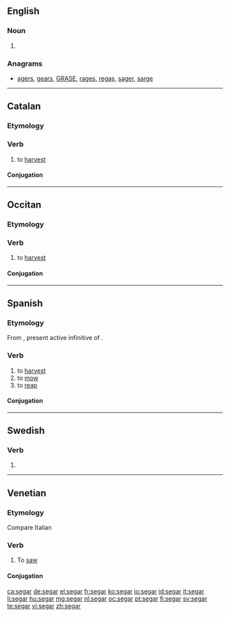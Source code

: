 ==English==

===Noun===
{{en-noun}}

# {{obsolete form of|cigar}}

===Anagrams===
* [[agers#English|agers]], [[gears#English|gears]], [[GRASE#English|GRASE]], [[rages#English|rages]], [[regas#English|regas]], [[sager#English|sager]], [[sarge#English|sarge]]

----

==Catalan==

===Etymology===
{{etyl|la|ca}} {{term|seco||lang=la}}

===Verb===
{{ca-verb|ar|seg}}

# to [[harvest]]

====Conjugation====
{{ca-conj-ar|seg|segu}}

----

==Occitan==

===Etymology===
{{etyl|la|oc}} {{term|seco||lang=la}}

===Verb===
{{oc-verb|seg|ar}}

# to [[harvest]]

====Conjugation====
{{rfinfl|oc|verb}}

----

==Spanish==

===Etymology===
From {{etyl|la|es}} {{term|secare|secāre|lang=la}}, present active infinitive of {{term|seco|secō|lang=la}}.

===Verb===
{{es-verb|seg|ar|pres=siego|pret=segué}}

# to [[harvest]]
# to [[mow]]
# to [[reap]]

====Conjugation====
{{es-conj-gar (e-ie)|s|}}

----

==Swedish==

===Verb===
{{head|sv|verb form}}

# {{sv-verb-form-pre|sega}}

----
==Venetian==

===Etymology===
Compare Italian {{term|segare|lang=it}}

===Verb===
{{head|vec|verb}} {{transitive}}

# To [[saw]]

====Conjugation====
{{vec-conj-car|seg|aver}}

[[ca:segar]]
[[de:segar]]
[[el:segar]]
[[fr:segar]]
[[ko:segar]]
[[io:segar]]
[[id:segar]]
[[it:segar]]
[[li:segar]]
[[hu:segar]]
[[mg:segar]]
[[nl:segar]]
[[oc:segar]]
[[pt:segar]]
[[fi:segar]]
[[sv:segar]]
[[te:segar]]
[[vi:segar]]
[[zh:segar]]